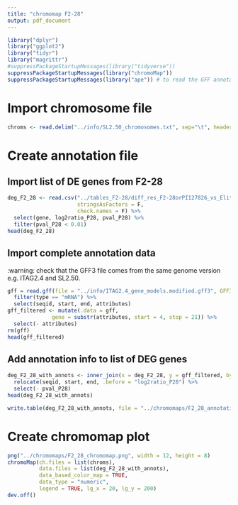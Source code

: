 ```yaml
---
title: "chromomap F2-28"
output: pdf_document
---
```


```r
library("dplyr")
library("ggplot2")
library("tidyr")
library("magrittr")
#suppressPackageStartupMessages(library("tidyverse"))
suppressPackageStartupMessages(library("chromoMap"))
suppressPackageStartupMessages(library("ape")) # to read the GFF annotation file
```

# Import chromosome file

```r
chroms <- read.delim("../info/SL2.50_chromosomes.txt", sep="\t", header = FALSE, stringsAsFactors = F)
```

# Create annotation file

## Import list of DE genes from F2-28

```r
deg_F2_28 <- read.csv("../tables_F2-28/diff_res_F2-28orPI127826_vs_Elite.csv", 
                      stringsAsFactors = F, 
                      check.names = F) %>%
  select(gene, log2ratio_P28, pval_P28) %>%
  filter(pval_P28 < 0.01)
head(deg_F2_28)
```

## Import complete annotation data

:warning: check that the GFF3 file comes from the same genome version e.g. ITAG2.4 and SL2.50.  
```r
gff = read.gff(file = "../info/ITAG2.4_gene_models.modified.gff3", GFF3 = TRUE) %>%
  filter(type == "mRNA") %>%
  select(seqid, start, end, attributes) 
gff_filtered <- mutate(.data = gff, 
              gene = substr(attributes, start = 4, stop = 21)) %>%
  select(- attributes)
rm(gff)
head(gff_filtered)  
```

## Add annotation info to list of DEG genes

```r
deg_F2_28_with_annots <- inner_join(x = deg_F2_28, y = gff_filtered, by = "gene") %>%
  relocate(seqid, start, end, .before = "log2ratio_P28") %>%
  select(- pval_P28)
head(deg_F2_28_with_annots)
```

```r
write.table(deg_F2_28_with_annots, file = "../chromomaps/F2_28_annotation.tsv", sep = "\t", row.names = F, quote = F)
```

# Create chromomap plot

```r
png("../chromomaps/F2_28_chromomap.png", width = 12, height = 8)
chromoMap(ch.files = list(chroms), 
          data.files = list(deg_F2_28_with_annots), 
          data_based_color_map = TRUE, 
          data_type = "numeric", 
          legend = TRUE, lg_x = 20, lg_y = 200)
dev.off()
```



